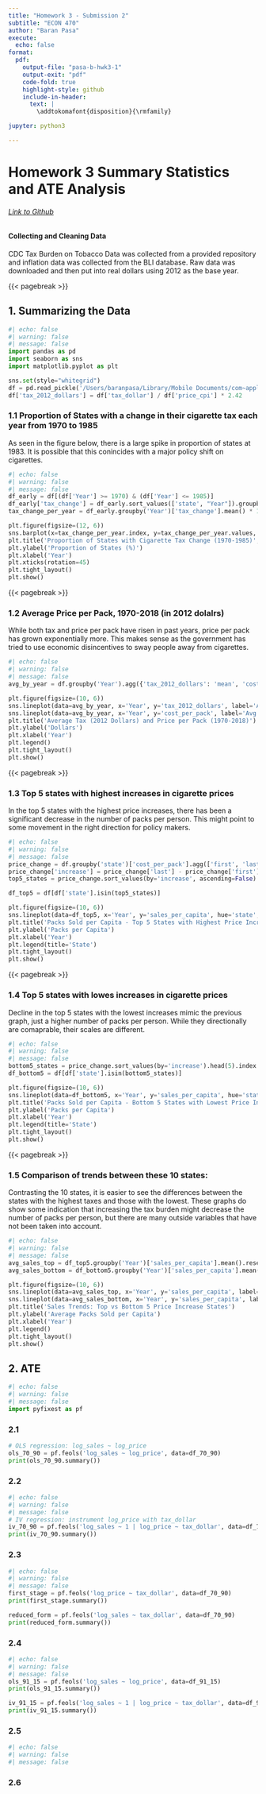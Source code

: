 ```yaml
---
title: "Homework 3 - Submission 2"
subtitle: "ECON 470"
author: "Baran Pasa"
execute:
  echo: false
format:
  pdf:
    output-file: "pasa-b-hwk3-1"
    output-exit: "pdf"
    code-fold: true
    highlight-style: github
    include-in-header:
      text: |
        \addtokomafont{disposition}{\rmfamily}

jupyter: python3

---
```


# Homework 3 Summary Statistics and ATE Analysis 

###### [Link to Github](https://github.com/BaranPasa2/homework3)

#### Collecting and Cleaning Data

CDC Tax Burden on Tobacco Data was collected from a provided repository and inflation data was collected from the BLI database. Raw data was downloaded and then put into real dollars using 2012 as the base year.  

{{< pagebreak >}}

## 1. Summarizing the Data
```python
#| echo: false
#| warning: false
#| message: false
import pandas as pd
import seaborn as sns
import matplotlib.pyplot as plt

sns.set(style="whitegrid")
df = pd.read_pickle('/Users/baranpasa/Library/Mobile Documents/com~apple~CloudDocs/Desktop/Emory/Junior Year/Junior Spring/ECON 470/ECON 470 Python /homework3/submission2/data/output/TaxBurden_Data.pkl')
df['tax_2012_dollars'] = df['tax_dollar'] / df['price_cpi'] * 2.42
```


### 1.1 Proportion of States with a change in their cigarette tax each year from 1970 to 1985

As seen in the figure below, there is a large spike in proportion of states at 1983. It is possible that this conincides with a major policy shift on cigarettes. 
```python
#| echo: false
#| warning: false
#| message: false
df_early = df[(df['Year'] >= 1970) & (df['Year'] <= 1985)]
df_early['tax_change'] = df_early.sort_values(['state', "Year"]).groupby(['state'])['tax_state'].diff().fillna(0) != 0
tax_change_per_year = df_early.groupby('Year')['tax_change'].mean() * 100  # to %

plt.figure(figsize=(12, 6))
sns.barplot(x=tax_change_per_year.index, y=tax_change_per_year.values, palette="Blues_d")
plt.title('Proportion of States with Cigarette Tax Change (1970-1985)', fontsize=14)
plt.ylabel('Proportion of States (%)')
plt.xlabel('Year')
plt.xticks(rotation=45)
plt.tight_layout()
plt.show()

```
{{< pagebreak >}}

### 1.2 Average Price per Pack, 1970-2018 (in 2012 dolalrs)

While both tax and price per pack have risen in past years, price per pack has grown exponentially more. This makes sense as the government has tried to use economic disincentives to sway people away from cigarettes. 
```python
#| echo: false
#| warning: false
#| message: false
avg_by_year = df.groupby('Year').agg({'tax_2012_dollars': 'mean', 'cost_per_pack': 'mean'}).reset_index()

plt.figure(figsize=(10, 6))
sns.lineplot(data=avg_by_year, x='Year', y='tax_2012_dollars', label='Avg Tax (2012 $)', color='orange')
sns.lineplot(data=avg_by_year, x='Year', y='cost_per_pack', label='Avg Price per Pack', color='blue')
plt.title('Average Tax (2012 Dollars) and Price per Pack (1970-2018)')
plt.ylabel('Dollars')
plt.xlabel('Year')
plt.legend()
plt.tight_layout()
plt.show()
```
{{< pagebreak >}}

### 1.3 Top 5 states with highest increases in cigarette prices

In the top 5 states with the highest price increases, there has been a significant decrease in the number of packs per person. This might point to some movement in the right direction for policy makers. 
```python
#| echo: false
#| warning: false
#| message: false
price_change = df.groupby('state')['cost_per_pack'].agg(['first', 'last'])
price_change['increase'] = price_change['last'] - price_change['first']
top5_states = price_change.sort_values(by='increase', ascending=False).head(5).index.tolist()

df_top5 = df[df['state'].isin(top5_states)]

plt.figure(figsize=(10, 6))
sns.lineplot(data=df_top5, x='Year', y='sales_per_capita', hue='state', palette='Set1')
plt.title('Packs Sold per Capita - Top 5 States with Highest Price Increases')
plt.ylabel('Packs per Capita')
plt.xlabel('Year')
plt.legend(title='State')
plt.tight_layout()
plt.show()

```
{{< pagebreak >}}


### 1.4 Top 5 states with lowes increases in cigarette prices

Decline in the top 5 states with the lowest increases mimic the previous graph, just a higher number of packs per person. While they directionally are comaprable, their scales are different.  
```python
#| echo: false
#| warning: false
#| message: false
bottom5_states = price_change.sort_values(by='increase').head(5).index.tolist()
df_bottom5 = df[df['state'].isin(bottom5_states)]

plt.figure(figsize=(10, 6))
sns.lineplot(data=df_bottom5, x='Year', y='sales_per_capita', hue='state', palette='Set2')
plt.title('Packs Sold per Capita - Bottom 5 States with Lowest Price Increases')
plt.ylabel('Packs per Capita')
plt.xlabel('Year')
plt.legend(title='State')
plt.tight_layout()
plt.show()

```
{{< pagebreak >}}

### 1.5 Comparison of trends between these 10 states:
Contrasting the 10 states, it is easier to see the differences between the states with the highest taxes and those with the lowest. These graphs do show some indication that increasing the tax burden might decrease the number of packs per person, but there are many outside variables that have not been taken into account. 

```python
#| echo: false
#| warning: false
#| message: false
avg_sales_top = df_top5.groupby('Year')['sales_per_capita'].mean().reset_index()
avg_sales_bottom = df_bottom5.groupby('Year')['sales_per_capita'].mean().reset_index()

plt.figure(figsize=(10, 6))
sns.lineplot(data=avg_sales_top, x='Year', y='sales_per_capita', label='Top 5 States', color='red')
sns.lineplot(data=avg_sales_bottom, x='Year', y='sales_per_capita', label='Bottom 5 States', color='green')
plt.title('Sales Trends: Top vs Bottom 5 Price Increase States')
plt.ylabel('Average Packs Sold per Capita')
plt.xlabel('Year')
plt.legend()
plt.tight_layout()
plt.show()

```


## 2. ATE

```python
#| echo: false
#| warning: false
#| message: false
import pyfixest as pf
```

### 2.1
```Python
# OLS regression: log_sales ~ log_price
ols_70_90 = pf.feols('log_sales ~ log_price', data=df_70_90)
print(ols_70_90.summary())

```

### 2.2
```Python
#| echo: false
#| warning: false
#| message: false
# IV regression: instrument log_price with tax_dollar
iv_70_90 = pf.feols('log_sales ~ 1 | log_price ~ tax_dollar', data=df_70_90)
print(iv_70_90.summary())

```

### 2.3
```Python
#| echo: false
#| warning: false
#| message: false
first_stage = pf.feols('log_price ~ tax_dollar', data=df_70_90)
print(first_stage.summary())

reduced_form = pf.feols('log_sales ~ tax_dollar', data=df_70_90)
print(reduced_form.summary())

```

### 2.4
```Python
#| echo: false
#| warning: false
#| message: false
ols_91_15 = pf.feols('log_sales ~ log_price', data=df_91_15)
print(ols_91_15.summary())

iv_91_15 = pf.feols('log_sales ~ 1 | log_price ~ tax_dollar', data=df_91_15)
print(iv_91_15.summary())

```

### 2.5
```Python
#| echo: false
#| warning: false
#| message: false

```

### 2.6